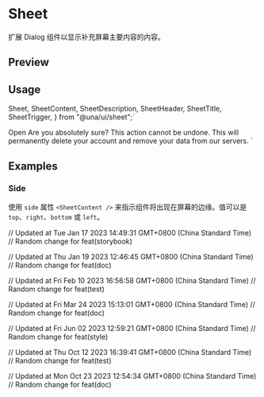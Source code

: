 

<Meta of={SheetStories} />

<RadixPrimitiveDocsButton name='dialog' />

# Sheet

扩展 Dialog 组件以显示补充屏幕主要内容的内容。

## Preview

<Canvas of={SheetStories.Default} />

## Usage

  Sheet,
  SheetContent,
  SheetDescription,
  SheetHeader,
  SheetTitle,
  SheetTrigger,
} from "@una/ui/sheet";`

  <SheetTrigger>Open</SheetTrigger>
  <SheetContent>
    <SheetHeader>
      <SheetTitle>Are you absolutely sure?</SheetTitle>
      <SheetDescription>
        This action cannot be undone. This will permanently delete your account
        and remove your data from our servers.
      </SheetDescription>
    </SheetHeader>
  </SheetContent>
</Sheet>
`

<Source code={importCode} language='ts' dark />
<Source code={usageCode} language='tsx' dark />

## Examples

### Side

使用 `side` 属性 `<SheetContent />` 来指示组件将出现在屏幕的边缘。值可以是 `top`、`right`、`bottom` 或 `left`。

<Canvas of={SheetStories.Default} />

<Controls />

// Updated at Tue Jan 17 2023 14:49:31 GMT+0800 (China Standard Time)
// Random change for feat(storybook)

// Updated at Thu Jan 19 2023 12:46:45 GMT+0800 (China Standard Time)
// Random change for feat(doc)

// Updated at Fri Feb 10 2023 16:56:58 GMT+0800 (China Standard Time)
// Random change for feat(test)

// Updated at Fri Mar 24 2023 15:13:01 GMT+0800 (China Standard Time)
// Random change for feat(doc)

// Updated at Fri Jun 02 2023 12:59:21 GMT+0800 (China Standard Time)
// Random change for feat(style)

// Updated at Thu Oct 12 2023 16:39:41 GMT+0800 (China Standard Time)
// Random change for feat(test)

// Updated at Mon Oct 23 2023 12:54:34 GMT+0800 (China Standard Time)
// Random change for feat(doc)
